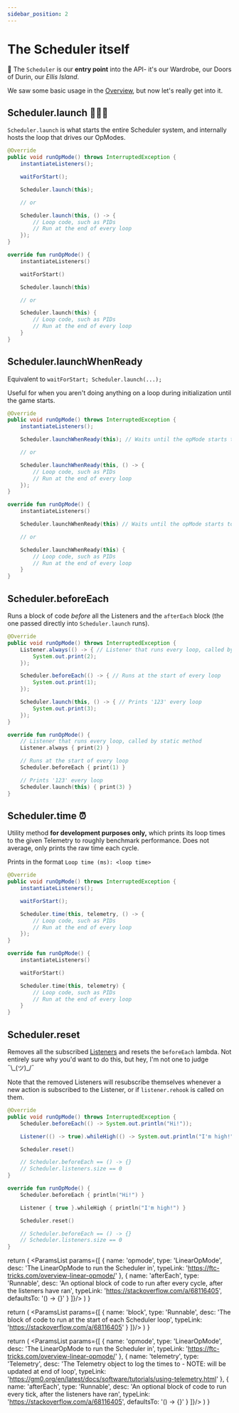 ```yaml
---
sidebar_position: 2
---
```



# The Scheduler itself

🚪 The `Scheduler` is our **entry point** into the API- it's our Wardrobe, our Doors of Durin, our *Ellis Island*.

We saw some basic usage in the [Overview](./overview), but now let's really get into it.

## Scheduler.launch 🚀🚀🚀

`Scheduler.launch` is what starts the entire Scheduler system, and internally hosts the loop that drives our OpModes.

<SchedulerLaunchParamList/>

<Tabs groupId="programming-language">
<TabItem value="java" label="Java">

  ```java
  @Override
  public void runOpMode() throws InterruptedException {
      instantiateListeners();

      waitForStart();

      Scheduler.launch(this);

      // or

      Scheduler.launch(this, () -> {
          // Loop code, such as PIDs
          // Run at the end of every loop
      });
  }
  ```

</TabItem>
<TabItem value="kt" label="Kotlin">

  ```kotlin
  override fun runOpMode() {
      instantiateListeners()

      waitForStart()

      Scheduler.launch(this)

      // or

      Scheduler.launch(this) {
          // Loop code, such as PIDs
          // Run at the end of every loop
      }
  }
  ```

</TabItem>
</Tabs>

## Scheduler.launchWhenReady

Equivalent to `waitForStart; Scheduler.launch(...);`

Useful for when you aren't doing anything on a loop during initialization until the game starts.

<SchedulerLaunchParamList/>

<Tabs groupId="programming-language">
<TabItem value="java" label="Java">

  ```java
  @Override
  public void runOpMode() throws InterruptedException {
      instantiateListeners();

      Scheduler.launchWhenReady(this); // Waits until the opMode starts to launch

      // or

      Scheduler.launchWhenReady(this, () -> {
          // Loop code, such as PIDs
          // Run at the end of every loop
      });
  }
  ```

</TabItem>
<TabItem value="kt" label="Kotlin">

  ```kotlin
  override fun runOpMode() {
      instantiateListeners()

      Scheduler.launchWhenReady(this) // Waits until the opMode starts to launch

      // or

      Scheduler.launchWhenReady(this) {
          // Loop code, such as PIDs
          // Run at the end of every loop
      }
  }
  ```

</TabItem>
</Tabs>

## Scheduler.beforeEach

Runs a block of code *before* all the Listeners and the `afterEach` block (the one passed directly into `Scheduler.launch` runs).

<SchedulerBeforeEachParamList/>

<Tabs groupId="programming-language">
<TabItem value="java" label="Java">

  ```java
  @Override
  public void runOpMode() throws InterruptedException {
      Listener.always(() -> { // Listener that runs every loop, called by static method
          System.out.print(2);
      });

      Scheduler.beforeEach(() -> { // Runs at the start of every loop
          System.out.print(1);
      });

      Scheduler.launch(this, () -> { // Prints '123' every loop
          System.out.print(3);
      });
  }
  ```

</TabItem>
<TabItem value="kt" label="Kotlin">

  ```kotlin
  override fun runOpMode() {
      // Listener that runs every loop, called by static method
      Listener.always { print(2) }

      // Runs at the start of every loop
      Scheduler.beforeEach { print(1) }

      // Prints '123' every loop
      Scheduler.launch(this) { print(3) }
  }
  ```

</TabItem>
</Tabs>

## Scheduler.time ⏰

Utility method **for development purposes only,** which prints its loop times to the given Telemetry to roughly
benchmark performance. Does not average, only prints the raw time each cycle.

Prints in the format `Loop time (ms): <loop time>`

<SchedulerTimeParamList/>

<Tabs groupId="programming-language">
<TabItem value="java" label="Java">

  ```java
  @Override
  public void runOpMode() throws InterruptedException {
      instantiateListeners();

      waitForStart();

      Scheduler.time(this, telemetry, () -> {
          // Loop code, such as PIDs
          // Run at the end of every loop
      });
  }
  ```

</TabItem>
<TabItem value="kt" label="Kotlin">

  ```kotlin
  override fun runOpMode() {
      instantiateListeners()

      waitForStart()

      Scheduler.time(this, telemetry) {
          // Loop code, such as PIDs
          // Run at the end of every loop
      }
  }
  ```

</TabItem>
</Tabs>

## Scheduler.reset

Removes all the subscribed [Listeners](./listeners) and resets the `beforeEach` lambda. Not entirely sure why you'd want to do this,
but hey, I'm not one to judge ¯\\\_(ツ)_/¯

Note that the removed Listeners will resubscribe themselves whenever a new action is subscribed to the Listener,
or if `listener.rehook` is called on them.

<Tabs groupId="programming-language">
<TabItem value="java" label="Java">

  ```java
  @Override
  public void runOpMode() throws InterruptedException {
      Scheduler.beforeEach(() -> System.out.println("Hi!"));

      Listener(() -> true).whileHigh(() -> System.out.println("I'm high!"));

      Scheduler.reset()

      // Scheduler.beforeEach == () -> {}
      // Scheduler.listeners.size == 0
  }
  ```

</TabItem>
<TabItem value="kt" label="Kotlin">

  ```kotlin
  override fun runOpMode() {
      Scheduler.beforeEach { println("Hi!") }

      Listener { true }.whileHigh { println("I'm high!") }

      Scheduler.reset()

      // Scheduler.beforeEach == () -> {}
      // Scheduler.listeners.size == 0
  }
  ```

</TabItem>
</Tabs>

  return (
    <ParamsList params={[
      { name: 'opmode',    type: 'LinearOpMode', desc: 'The LinearOpMode to run the Scheduler in',                                         typeLink: 'https://ftc-tricks.com/overview-linear-opmode/' },
      { name: 'afterEach', type: 'Runnable',     desc: 'An optional block of code to run after every cycle, after the listeners have ran', typeLink: 'https://stackoverflow.com/a/68116405', defaultsTo: '() -> {}' }
    ]}/>
  )
}

  return (
    <ParamsList params={[
      { name: 'block', type: 'Runnable', desc: 'The block of code to run at the start of each Scheduler loop', typeLink: 'https://stackoverflow.com/a/68116405' }
    ]}/>
  )
}

  return (
    <ParamsList params={[
      { name: 'opmode',    type: 'LinearOpMode', desc: 'The LinearOpMode to run the Scheduler in',                                        typeLink: 'https://ftc-tricks.com/overview-linear-opmode/' },
      { name: 'telemetry', type: 'Telemetry',    desc: 'The Telemetry object to log the times to - NOTE: will be updated at end of loop', typeLink: 'https://gm0.org/en/latest/docs/software/tutorials/using-telemetry.html' },
      { name: 'afterEach', type: 'Runnable',     desc: 'An optional block of code to run every tick, after the listeners have ran',       typeLink: 'https://stackoverflow.com/a/68116405', defaultsTo: '() -> {}' }
    ]}/>
  )
}
